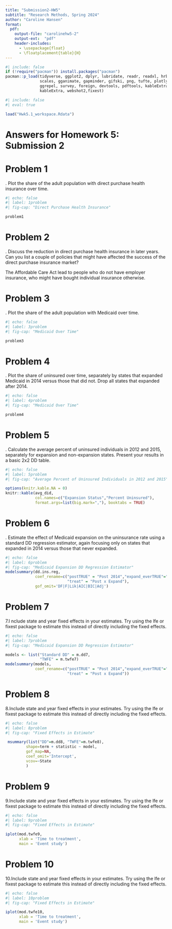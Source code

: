 ```yaml
---
title: "Submission2-HW5"
subtitle: "Research Methods, Spring 2024"
author: "Caroline Hansen"
format:
  pdf:
    output-file: "carolinehw5-2"
    output-ext:  "pdf"
    header-includes:
      - \usepackage{float}
      - \floatplacement{table}{H}
---
```




```r
#| include: false
if (!require("pacman")) install.packages("pacman")
pacman::p_load(tidyverse, ggplot2, dplyr, lubridate, readr, readxl, hrbrthemes, fixest,
               scales, gganimate, gapminder, gifski, png, tufte, plotly, OECD,
               ggrepel, survey, foreign, devtools, pdftools, kableExtra, modelsummary,
               kableExtra, webshot2,fixest)
```

```r
#| include: false
#| eval: true

load("Hwk5.1_workspace.Rdata")
```


# Answers for Homework 5: Submission 2
\newpage

# Problem 1 
\noindent 1. Plot the share of the adult population with direct purchase health insurance over time.
```r
#| echo: false
#| label: 1problem
#| fig-cap: "Direct Purchase Health Insurance"

problem1

```

# Problem 2
\noindent 2. Discuss the reduction in direct purchase health insurance in later years. Can you list a couple of policies that might have affected the success of the direct purchase insurance market?


The Affordable Care Act lead to people who do not have employer insurance, who might have bought individual insurance otherwise. 


# Problem 3
\noindent 3. Plot the share of the adult population with Medicaid over time.

```r
#| echo: false
#| label: 3problem
#| fig-cap: "Medicaid Over Time"

problem3

```


# Problem 4
\noindent 4. Plot the share of uninsured over time, separately by states that expanded Medicaid in 2014 versus those that did not. Drop all states that expanded after 2014.

```r
#| echo: false
#| label: 4problem
#| fig-cap: "Medicaid Over Time"

problem4

```

# Problem 5
\noindent 5. Calculate the average percent of uninsured individuals in 2012 and 2015, separately for expansion and non-expansion states. Present your results in a basic 2x2 DD table.
```r
#| echo: false
#| label: 5problem
#| fig-cap: "Average Percent of Uninsured Individuals in 2012 and 2015"

options(knitr.kable.NA = 0)
knitr::kable(avg_did, 
             col.names=c("Expansion Status","Percent Uninsured"),
             format.args=list(big.mark=","), booktabs = TRUE) 

```

# Problem 6
\noindent 6. Estimate the effect of Medicaid expansion on the uninsurance rate using a standard DD regression estimator, again focusing only on states that expanded in 2014 versus those that never expanded.
```r
#| echo: false
#| label: 6problem
#| fig-cap: "Medicaid Expansion DD Regression Estimator"
modelsummary(dd.ins.reg,
             coef_rename=c("postTRUE" = "Post 2014","expand_everTRUE"="Expand",
                           "treat" = "Post x Expand"),
             gof_omit='DF|F|Lik|AIC|BIC|Adj')
```

# Problem 7
\noindent 7.I nclude state and year fixed effects in your estimates. Try using the lfe or fixest package to estimate this instead of directly including the fixed effects.

```r
#| echo: false
#| label: 7problem
#| fig-cap: "Medicaid Expansion DD Regression Estimator"

models <- list("Standard DD" = m.dd7, 
               "TWFE" = m.twfe7)
modelsummary(models,
             coef_rename=c("postTRUE" = "Post 2014","expand_everTRUE"="Expand",
                           "treat" = "Post x Expand"))
```


# Problem 8
\noindent 8.Include state and year fixed effects in your estimates. Try using the lfe or fixest package to estimate this instead of directly including the fixed effects.

```r
#| echo: false
#| label: 8problem
#| fig-cap: "Fixed Effects in Estimate"

 msummary(list("DD"=m.dd8, "TWFE"=m.twfe8),
         shape=term + statistic ~ model, 
         gof_map=NA,
         coef_omit='Intercept',
         vcov=~State
         )
```

# Problem 9
\noindent 9.Include state and year fixed effects in your estimates. Try using the lfe or fixest package to estimate this instead of directly including the fixed effects.

```r
#| echo: false
#| label: 9problem
#| fig-cap: "Fixed Effects in Estimate"

iplot(mod.twfe9, 
      xlab = 'Time to treatment',
      main = 'Event study')

```

# Problem 10
\noindent 10.Include state and year fixed effects in your estimates. Try using the lfe or fixest package to estimate this instead of directly including the fixed effects.

```r
#| echo: false
#| label: 10problem
#| fig-cap: "Fixed Effects in Estimate"

iplot(mod.twfe10, 
      xlab = 'Time to treatment',
      main = 'Event study')

```
